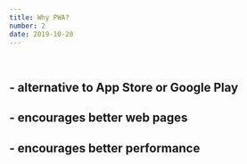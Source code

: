 ```yaml
---
title: Why PWA?
number: 2
date: 2019-10-20
---
```

<br />

## - alternative to App Store or Google Play

## - encourages better web pages

## - encourages better performance
